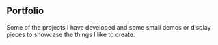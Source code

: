 ## Portfolio

Some of the projects I have developed and some small demos or display pieces to showcase the things I like to create.
